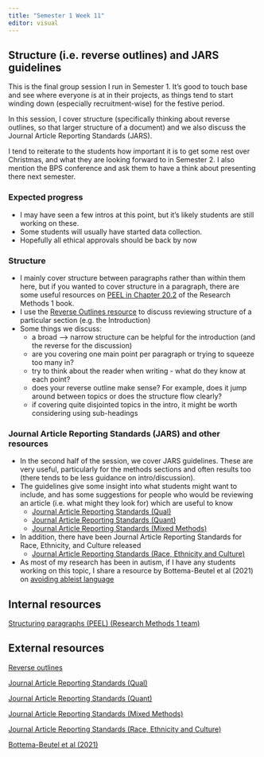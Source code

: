 ```yaml
---
title: "Semester 1 Week 11"
editor: visual
---
```


## Structure (i.e. reverse outlines) and JARS guidelines

This is the final group session I run in Semester 1. It's good to touch base and see where everyone is at in their projects, as things tend to start winding down (especially recruitment-wise) for the festive period.

In this session, I cover structure (specifically thinking about reverse outlines, so that larger structure of a document) and we also discuss the Journal Article Reporting Standards (JARS).

I tend to reiterate to the students how important it is to get some rest over Christmas, and what they are looking forward to in Semester 2. I also mention the BPS conference and ask them to have a think about presenting there next semester.

### Expected progress

-   I may have seen a few intros at this point, but it's likely students are still working on these.
-   Some students will usually have started data collection.
-   Hopefully all ethical approvals should be back by now

### Structure

-   I mainly cover structure between paragraphs rather than within them here, but if you wanted to cover structure in a paragraph, there are some useful resources on [PEEL in Chapter 20.2](https://bartlettje.github.io/RM1_Resources/academic-writing.html?q=peel#paragraph-structure) of the Research Methods 1 book.
-   I use the [Reverse Outlines resource](https://explorationsofstyle.com/2011/02/09/reverse-outlines/) to discuss reviewing structure of a particular section (e.g. the Introduction)
-   Some things we discuss:
    -   a broad --\> narrow structure can be helpful for the introduction (and the reverse for the discussion)
    -   are you covering one main point per paragraph or trying to squeeze too many in?
    -   try to think about the reader when writing - what do they know at each point?
    -   does your reverse outline make sense? For example, does it jump around between topics or does the structure flow clearly?
    -   if covering quite disjointed topics in the intro, it might be worth considering using sub-headings

### Journal Article Reporting Standards (JARS) and other resources

-   In the second half of the session, we cover JARS guidelines. These are very useful, particularly for the methods sections and often results too (there tends to be less guidance on intro/discussion).
-   The guidelines give some insight into what students might want to include, and has some suggestions for people who would be reviewing an article (i.e. what might they look for) which are useful to know
    -   [Journal Article Reporting Standards (Qual)](https://apastyle.apa.org/jars/qualitative)
    -   [Journal Article Reporting Standards (Quant)](https://apastyle.apa.org/jars/quantitative)
    -   [Journal Article Reporting Standards (Mixed Methods)](https://apastyle.apa.org/jars/mixed-methods)
-   In addition, there have been Journal Article Reporting Standards for Race, Ethnicity, and Culture released
    -   [Journal Article Reporting Standards (Race, Ethnicity and Culture)](https://apastyle.apa.org/jars/race-ethnicity-culture)
-   As most of my research has been in autism, if I have any students working on this topic, I share a resource by Bottema-Beutel et al (2021) on [avoiding ableist language](https://www.ncbi.nlm.nih.gov/pmc/articles/PMC8992888/)

## Internal resources

[Structuring paragraphs (PEEL) (Research Methods 1 team)](https://bartlettje.github.io/RM1_Resources/academic-writing.html?q=peel#paragraph-structur)

## External resources

[Reverse outlines](https://explorationsofstyle.com/2011/02/09/reverse-outlines/)

[Journal Article Reporting Standards (Qual)](https://apastyle.apa.org/jars/qualitative)

[Journal Article Reporting Standards (Quant)](https://apastyle.apa.org/jars/quantitative)

[Journal Article Reporting Standards (Mixed Methods)](https://apastyle.apa.org/jars/mixed-methods)

[Journal Article Reporting Standards (Race, Ethnicity and Culture)](https://apastyle.apa.org/jars/race-ethnicity-culture)

[Bottema-Beutel et al (2021)](https://www.ncbi.nlm.nih.gov/pmc/articles/PMC8992888/)
